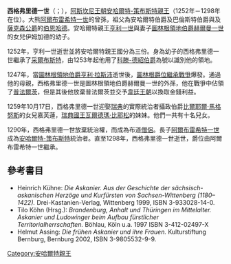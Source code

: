 '''西格弗里德一世'''（{{lang-de|Siegfried I., Fürst von Anhalt-Köthen}}；{{bd|約1230年||1298年|3月25日|catIdx=S}}），[[阿斯坎尼家族|阿斯坎尼王朝]][[安哈爾特統治者列表|安哈爾特-策布斯特親王]]（1252年－1298年在位）。大熊[[阿爾布雷希特一世_(勃蘭登堡)|阿爾布雷希特一世]]的曾孫，祖父為安哈爾特伯爵及巴倫斯特伯爵與及[[薩克森公爵|薩克森公爵]]的[[伯恩哈德_(薩克森)|伯恩哈德]]。安哈爾特親王[[亨利一世_(安哈爾特)|亨利一世]]與妻子[[圖林根統治者列表|圖林根領地伯爵]][[赫爾曼一世_(圖林根伯爵)|赫爾曼一世]]的女兒伊姆加德的幼子。

1252年，亨利一世逝世並將安哈爾特親王國分為三份。身為幼子的西格弗里德一世繼承了[[采爾布斯特|采爾布斯特]]，由1253年起他用了[[科滕-德紹伯爵|科滕-德紹伯爵]]為號以識別他的領地。

1247年，當[[圖林根統治者列表|圖林根領地伯爵]][[亨利·拉斯沛|亨利·拉斯沛]]逝世後，[[圖林根爵位繼承戰爭|圖林根爵位繼承戰爭]]爆發。通過他的母親，西格弗里德一世是圖林根領地伯爵赫爾曼一世的外孫，他在戰爭中佔領了[[普法爾茨|普法爾茨]]，但是其後他放棄普法爾茨並交予[[韋廷王朝|韋廷王朝]]以換取金錢利益。

1259年10月17日，西格弗里德一世迎娶[[瑞典|瑞典]]的實際統治者攝政伯爵[[比爾耶爾·馬格努斯|比爾耶爾·馬格努斯]]的女兒嘉芙蓮，[[瑞典君主列表|瑞典國王]][[瓦爾德瑪·比耶松|瓦爾德瑪·比耶松]]的妹妹。他們一共有十名兒女。

1290年，西格弗里德一世放棄統治權，而成為布道[[僧侶|僧侶]]。長子[[阿爾布雷希特一世_(安哈爾特)|阿爾布雷希特一世]]成為[[安哈爾特-策布斯特|安哈爾特-策布斯特]]統治者。直至1298年，西格弗里德一世逝世，爵位由阿爾布雷希特一世繼承。

== 參考書目 ==
* Heinrich Kühne: ''Die Askanier. Aus der Geschichte der sächsisch-askanischen Herzöge und Kurfürsten von Sachsen-Wittenberg (1180–1422).'' Drei-Kastanien-Verlag, Wittenberg 1999, ISBN 3-933028-14-0.
* Tilo Köhn (Hrsg.): ''Brandenburg, Anhalt und Thüringen im Mittelalter. Askanier und Ludowinger beim Aufbau fürstlicher Territorialherrschaften.'' Böhlau, Köln u.a. 1997 ISBN 3-412-02497-X
* Helmut Assing: ''Die frühen Askanier und ihre Frauen.'' Kulturstiftung Bernburg, Bernburg 2002, ISBN 3-9805532-9-9.

{{s-start}}
{{s-hou|[[阿斯坎尼家族|阿斯坎尼王朝]]||約1230年|1298年|3月25日|name=安哈爾特-策布斯特西格弗里德一世}}
{{s-reg}}
{{s-bef|before=[[亨利一世_(安哈爾特)|亨利一世]]}}
{{s-ttl|title=[[安哈爾特統治者列表|安哈爾特-策布斯特親王]]|years=1252年–1298年}}
{{s-aft|rows=1|after=[[阿爾布雷希特一世_(安哈爾特)|阿爾布雷希特一世]]}}
{{s-end}}

{{Authority control}}

[[Category:安哈爾特親王|Category:安哈爾特親王]]